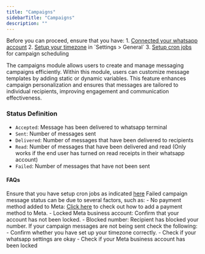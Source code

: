 ```yaml
---
title: "Campaigns"
sidebarTitle: "Campaigns"
description: ""
---
```


<Warning>
    Before you can proceed, ensure that you have: 
    1. <a href="/customer/settings/whatsapp">Connected your whatsapp account</a>
    2. <a href="/customer/settings/general">Setup your timezone</a> in `Settings > General`
    3. <a href="/get-started/installation#cron-jobs-setup">Setup cron jobs</a> for campaign scheduling
</Warning>

The campaigns module allows users to create and manage messaging campaigns efficiently. Within this module, users can customize message templates by adding static or dynamic variables. This feature enhances campaign personalization and ensures that messages are tailored to individual recipients, improving engagement and communication effectiveness.

### Status Definition
- `Accepted`: Message has been delivered to whatsapp terminal
- `Sent`: Number of messages sent
- `Delivered`:  Number of messages that have been delivered to recipients
- `Read`: Number of messages that have been delivered and read (Only works if the end user has turned on read receipts in their whatsapp account)
- `Failed`: Number of messages that have not been sent 

#### FAQs
<AccordionGroup>
    <Accordion title="Campaign status stays at scheduled?">
        Ensure that you have setup cron jobs as indicated <a href="/get-started/installation#cron-jobs-setup">here</a>
    </Accordion>
    <Accordion title="All campaign message status is failed">
        Failed campaign message status can be due to several factors, such as:
        - No payment method added to Meta: <a href="https://business.facebook.com/settings/whatsapp-business-accounts/">Click here</a> to check out how to add a payment method to Meta.
        - Locked Meta business account: Confirm that your account has not been locked.
        - Blocked number: Recipient has blocked your number.
    </Accordion>
    <Accordion title="Campaign messages are not being sent?">
        If your campaign messages are not being sent check the following:
        - Confirm whether you have set up your timezone correctly.
        - Check if your whatsapp settings are okay
        - Check if your Meta business account has been locked
    </Accordion>
</AccordionGroup>

